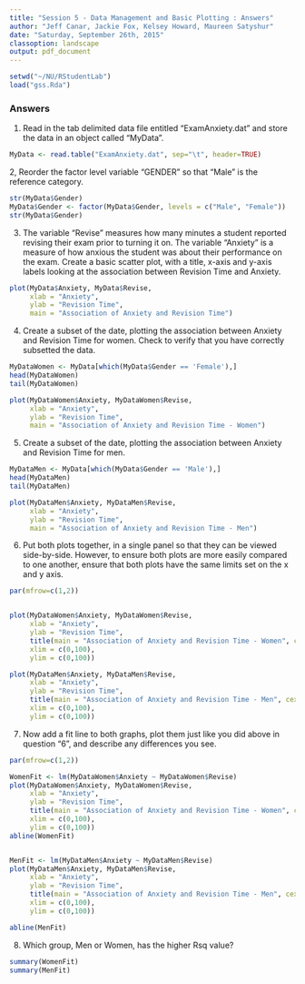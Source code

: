 ```yaml
---
title: "Session 5 - Data Management and Basic Plotting : Answers"
author: "Jeff Canar, Jackie Fox, Kelsey Howard, Maureen Satyshur"
date: "Saturday, September 26th, 2015"
classoption: landscape
output: pdf_document
---
```

\pagenumbering{gobble}

```r
setwd("~/NU/RStudentLab")
load("gss.Rda")
```

### Answers

1.  Read in the tab delimited data file entitled "ExamAnxiety.dat" and store the data in an object called "MyData".

```r
MyData <- read.table("ExamAnxiety.dat", sep="\t", header=TRUE)
```

2,  Reorder the factor level variable "GENDER" so that "Male" is the reference category.

```r
str(MyData$Gender)
MyData$Gender <- factor(MyData$Gender, levels = c("Male", "Female"))
str(MyData$Gender)
```

\newpage

3.  The variable "Revise" measures how many minutes a student reported revising their exam prior to turning it on.  The variable "Anxiety" is a measure of how anxious the student was about their performance on the exam.  Create a basic scatter plot, with a title, x-axis and y-axis labels looking at the association between Revision Time and Anxiety.

```r
plot(MyData$Anxiety, MyData$Revise,
     xlab = "Anxiety", 
     ylab = "Revision Time",
     main = "Association of Anxiety and Revision Time")
```

\newpage

4.  Create a subset of the date, plotting the association between Anxiety and Revision Time for women.  Check to verify that you have correctly subsetted the data.

```r
MyDataWomen <- MyData[which(MyData$Gender == 'Female'),]
head(MyDataWomen)
tail(MyDataWomen)

plot(MyDataWomen$Anxiety, MyDataWomen$Revise,
     xlab = "Anxiety", 
     ylab = "Revision Time",
     main = "Association of Anxiety and Revision Time - Women")
```

\newpage

5.  Create a subset of the date, plotting the association between Anxiety and Revision Time for men.

```r
MyDataMen <- MyData[which(MyData$Gender == 'Male'),]
head(MyDataMen)
tail(MyDataMen)

plot(MyDataMen$Anxiety, MyDataMen$Revise,
     xlab = "Anxiety", 
     ylab = "Revision Time",
     main = "Association of Anxiety and Revision Time - Men")
```

\newpage

6.  Put both plots together, in a single panel so that they can be viewed side-by-side.  However, to ensure both plots are more easily compared to one another, ensure that both plots have the same limits set on the x and y axis.

```r
par(mfrow=c(1,2))


plot(MyDataWomen$Anxiety, MyDataWomen$Revise,
     xlab = "Anxiety", 
     ylab = "Revision Time",
     title(main = "Association of Anxiety and Revision Time - Women", cex.main=0.75),
     xlim = c(0,100),
     ylim = c(0,100))

plot(MyDataMen$Anxiety, MyDataMen$Revise,
     xlab = "Anxiety", 
     ylab = "Revision Time",
     title(main = "Association of Anxiety and Revision Time - Men", cex.main=0.75),
     xlim = c(0,100),
     ylim = c(0,100))

```

\newpage

7.  Now add a fit line to both graphs, plot them just like you did above in question "6", and describe any differences you see.

```r
par(mfrow=c(1,2))

WomenFit <- lm(MyDataWomen$Anxiety ~ MyDataWomen$Revise)
plot(MyDataWomen$Anxiety, MyDataWomen$Revise,
     xlab = "Anxiety", 
     ylab = "Revision Time",
     title(main = "Association of Anxiety and Revision Time - Women", cex.main=0.75),
     xlim = c(0,100),
     ylim = c(0,100))
abline(WomenFit)


MenFit <- lm(MyDataMen$Anxiety ~ MyDataMen$Revise)
plot(MyDataMen$Anxiety, MyDataMen$Revise,
     xlab = "Anxiety", 
     ylab = "Revision Time",
     title(main = "Association of Anxiety and Revision Time - Men", cex.main=0.75),
     xlim = c(0,100),
     ylim = c(0,100))

abline(MenFit)
```

\newpage

8.  Which group, Men or Women, has the higher Rsq value?

```r
summary(WomenFit)
summary(MenFit)
```




